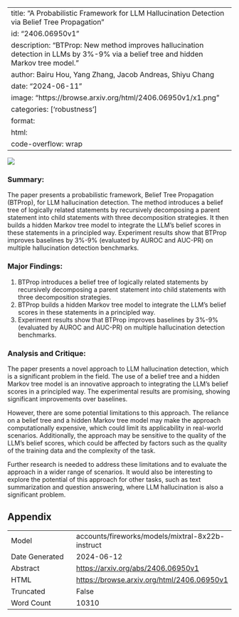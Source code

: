 
---
title: "A Probabilistic Framework for LLM Hallucination Detection via Belief Tree Propagation"
id: "2406.06950v1"
description: "BTProp: New method improves hallucination detection in LLMs by 3%-9% via a belief tree and hidden Markov tree model."
author: Bairu Hou, Yang Zhang, Jacob Andreas, Shiyu Chang
date: "2024-06-11"
image: "https://browse.arxiv.org/html/2406.06950v1/x1.png"
categories: ['robustness']
format:
  html:
    code-overflow: wrap
---

![](https://browse.arxiv.org/html/2406.06950v1/x1.png)

### Summary:

The paper presents a probabilistic framework, Belief Tree Propagation (BTProp), for LLM hallucination detection. The method introduces a belief tree of logically related statements by recursively decomposing a parent statement into child statements with three decomposition strategies. It then builds a hidden Markov tree model to integrate the LLM's belief scores in these statements in a principled way. Experiment results show that BTProp improves baselines by 3%-9% (evaluated by AUROC and AUC-PR) on multiple hallucination detection benchmarks.

### Major Findings:

1. BTProp introduces a belief tree of logically related statements by recursively decomposing a parent statement into child statements with three decomposition strategies.
2. BTProp builds a hidden Markov tree model to integrate the LLM's belief scores in these statements in a principled way.
3. Experiment results show that BTProp improves baselines by 3%-9% (evaluated by AUROC and AUC-PR) on multiple hallucination detection benchmarks.

### Analysis and Critique:

The paper presents a novel approach to LLM hallucination detection, which is a significant problem in the field. The use of a belief tree and a hidden Markov tree model is an innovative approach to integrating the LLM's belief scores in a principled way. The experimental results are promising, showing significant improvements over baselines.

However, there are some potential limitations to this approach. The reliance on a belief tree and a hidden Markov tree model may make the approach computationally expensive, which could limit its applicability in real-world scenarios. Additionally, the approach may be sensitive to the quality of the LLM's belief scores, which could be affected by factors such as the quality of the training data and the complexity of the task.

Further research is needed to address these limitations and to evaluate the approach in a wider range of scenarios. It would also be interesting to explore the potential of this approach for other tasks, such as text summarization and question answering, where LLM hallucination is also a significant problem.

## Appendix

|          |          |
|----------|----------|
| Model     | accounts/fireworks/models/mixtral-8x22b-instruct       |
| Date Generated     | 2024-06-12       |
| Abstract | [https://arxiv.org/abs/2406.06950v1](https://arxiv.org/abs/2406.06950v1)        |
| HTML     | [https://browse.arxiv.org/html/2406.06950v1](https://browse.arxiv.org/html/2406.06950v1)       |
| Truncated       | False       |
| Word Count       | 10310       |